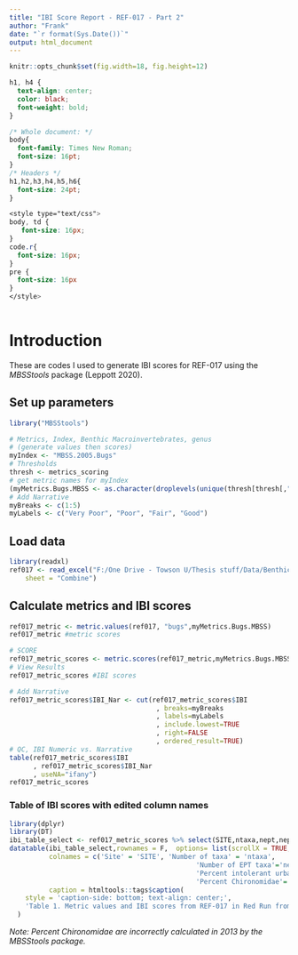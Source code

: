 ```yaml
---
title: "IBI Score Report - REF-017 - Part 2"
author: "Frank"
date: "`r format(Sys.Date())`"
output: html_document
---
```


```r
knitr::opts_chunk$set(fig.width=18, fig.height=12)
```

```css
h1, h4 {
  text-align: center;
  color: black;
  font-weight: bold;
}

/* Whole document: */
body{
  font-family: Times New Roman;
  font-size: 16pt;
}
/* Headers */
h1,h2,h3,h4,h5,h6{
  font-size: 24pt;
}

<style type="text/css">
body, td {
   font-size: 16px;
}
code.r{
  font-size: 16px;
}
pre {
  font-size: 16px
}
</style>
  
```

# Introduction

These are codes I used to generate IBI scores for REF-017 using the *MBSStools* package (Leppott 2020).

## Set up parameters

```r
library("MBSStools")

# Metrics, Index, Benthic Macroinvertebrates, genus
# (generate values then scores)
myIndex <- "MBSS.2005.Bugs"
# Thresholds
thresh <- metrics_scoring
# get metric names for myIndex
(myMetrics.Bugs.MBSS <- as.character(droplevels(unique(thresh[thresh[,"Index.Name"]==myIndex,"MetricName.Other"]))))
# Add Narrative
myBreaks <- c(1:5)
myLabels <- c("Very Poor", "Poor", "Fair", "Good")

```

## Load data

```r
library(readxl)
ref017 <- read_excel("F:/One Drive - Towson U/Thesis stuff/Data/Benthic data/D-net (MBSS)/IBI scores from MBSS package/REF-017/R benthic data REF017.xlsx", 
    sheet = "Combine")
```

## Calculate metrics and IBI scores

```r
ref017_metric <- metric.values(ref017, "bugs",myMetrics.Bugs.MBSS)
ref017_metric #metric scores

# SCORE
ref017_metric_scores <- metric.scores(ref017_metric,myMetrics.Bugs.MBSS, "INDEX.NAME", "STRATA_R", thresh)
# View Results
ref017_metric_scores #IBI scores

# Add Narrative
ref017_metric_scores$IBI_Nar <- cut(ref017_metric_scores$IBI
                                     , breaks=myBreaks
                                     , labels=myLabels
                                     , include.lowest=TRUE
                                     , right=FALSE
                                     , ordered_result=TRUE)
# QC, IBI Numeric vs. Narrative
table(ref017_metric_scores$IBI
      , ref017_metric_scores$IBI_Nar
      , useNA="ifany")
ref017_metric_scores
```

### Table of IBI scores with edited column names

```r
library(dplyr)
library(DT)
ibi_table_select <- ref017_metric_scores %>% select(SITE,ntaxa,nept,nephem,pintol_urb,pchiron,pcling,IBI,IBI_Nar)
datatable(ibi_table_select,rownames = F,  options= list(scrollX = TRUE, pageLength = nrow(ibi_table_select), dom='t'), selection = 'none',  
          colnames = c('Site' = 'SITE', 'Number of taxa' = 'ntaxa',
                                               'Number of EPT taxa'='nept','Number of Ephemeroptera taxa'='nephem',
                                               'Percent intolerant urban taxa'='pintol_urb', 
                                               'Percent Chironomidae'='pchiron','Percent Clinger'='pcling'),
          caption = htmltools::tags$caption(
    style = 'caption-side: bottom; text-align: center;',
    'Table 1. Metric values and IBI scores from REF-017 in Red Run from 2009 to 2019')
  )

```

*Note: Percent Chironomidae are incorrectly calculated in 2013 by the MBSStools package.*